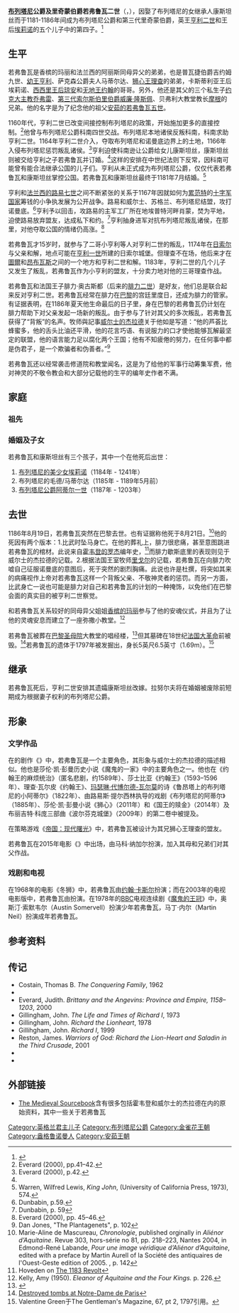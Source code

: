 {{Infobox royalty
| name = 若弗鲁瓦二世
| succession = [[布列塔尼统治者列表|布列塔尼公爵]]、里奇蒙伯爵
| image           = Geoffrey2.jpg
| reign = 1181年7月 – 1186年8月19日
| predecessor = [[布列塔尼公爵科南四世|科南四世]]
| successor = [[布列塔尼女公爵康斯坦丝|康斯坦丝]]
| regent = 康斯坦丝
| reg-type = 共治
| spouse = [[布列塔尼女公爵康斯坦丝|布列塔尼女公爵康斯坦丝]]
| issue = [[布列塔尼的美少女埃莉诺|布列塔尼的美少女埃莉诺]]<br />[[布列塔尼公爵阿蒂尔一世|阿蒂尔一世]]
| house = [[金雀花王朝|金雀花王朝]]/[[安茹王朝|安茹王朝]]<ref>史学家对亨利二世及其诸子幼王亨利、理查一世、约翰属于金雀花王朝还是安茹王朝有分歧。</ref>
| father = [[亨利二世_(英格兰)|亨利二世]]
| mother = [[阿基坦的埃莉诺|阿基坦的埃莉诺]]
| birth_date = {{Birth date|1158|9|23|df=yes}}
| death_date = {{Death date and age|1186|8|19|1158|9|23|df=yes}}
| death_place = [[法兰西|法兰西]][[巴黎|巴黎]]
| place of burial = [[巴黎圣母院|巴黎圣母院]]
| religion =[[天主教会|罗马天主教]]
|}}

'''[[布列塔尼|布列塔尼]]公爵及里奇蒙伯爵若弗鲁瓦二世'''（{{lang-en|Geoffrey II, Duke of Brittany and Earl of Richmond}}，{{bd|1158年|9月23日|1186年|8月19日}}），因娶了布列塔尼的女继承人康斯坦丝而于1181-1186年间成为布列塔尼公爵和第三代里奇蒙伯爵，英王[[亨利二世_(英格蘭)|亨利二世]]和王后[[阿基坦的埃莉诺|埃莉诺]]的五个儿子中的第四子。<ref>{{Cite web |url=http://www.britannica.com/EBchecked/topic/229573/Geoffrey-IV |title=Britannica Online |accessdate=2010-10-15 |archive-date=2014-12-24 |archive-url=https://web.archive.org/web/20141224220705/http://www.britannica.com/EBchecked/topic/229573/Geoffrey-IV |dead-url=no }}</ref>

== 生平 ==
若弗鲁瓦是香槟的玛丽和法兰西的阿丽斯同母异父的弟弟，也是普瓦捷伯爵吉约姆九世、[[幼王亨利|幼王亨利]]、萨克森公爵夫人马蒂尔达、[[狮心王理查|狮心王理查]]的弟弟，卡斯蒂利亚王后埃莉诺、[[英格兰的琼|西西里王后琼安]]和[[约翰_(英格兰国王)|无地王约翰]]的哥哥。另外，他还是其父的三个私生子[[约克大主教乔弗雷|约克大主教乔弗雷]]、[[第三代索尔斯伯里伯爵威廉·隆斯佩|第三代索尔斯伯里伯爵威廉·隆斯佩]]、贝弗利大教堂教长[[摩根_(主教)|摩根]]的兄弟。他的名字是为了纪念他的祖父[[安茹的若弗鲁瓦五世|安茹的若弗鲁瓦五世]]。

1160年代，亨利二世已改变间接控制布列塔尼的政策，开始施加更多的直接控制。<ref>Everard (2000), pp.41–42.</ref>他曾与布列塔尼公爵科南四世交战。布列塔尼本地诸侯反叛科南，科南求助亨利二世。1164年亨利二世介入，夺取布列塔尼和诺曼底边界上的土地，1166年入侵布列塔尼惩罚叛乱诸侯。<ref name=Everard2000P42>Everard (2000), p.42.</ref>亨利迫使科南逊让公爵给女儿康斯坦丝，康斯坦丝则被交给亨利之子若弗鲁瓦并订婚。<ref name=Everard2000P42/>这样的安排在中世纪法则下反常，因科南可能曾有能合法继承公国的儿子们。{{sfn|Everard|1999|pages=43–44}}亨利从未正式成为布列塔尼公爵，仅仅代表若弗鲁瓦和康斯坦丝掌控公国。若弗鲁瓦和康斯坦丝最终于1181年7月结婚。<ref>Warren, Wilfred Lewis, ''King John'', (University of California Press, 1973), 574.</ref>

亨利和[[法兰西的路易七世|法兰西的路易七世]]之间不断紧张的关系于1167年因就如何为[[累范特|累范特]]的[[十字军国家|十字军国家]]筹钱的小争执发展为公开战争。{{sfn|Warren|2000|page=105}}路易和威尔士、苏格兰、布列塔尼结盟，攻打诺曼底。<ref>Dunbabin, p.59.</ref>亨利予以回击，攻路易的主军工厂所在地埃普特河畔肖蒙，焚为平地，迫使路易放弃盟友，达成私下和约。<ref>Dunbabin, p. 59</ref>{{sfn|Warren|2000|p=106}}亨利抽身进军对抗布列塔尼叛乱诸侯，在那里，对他夺取公国的情绪仍高涨。<ref>Everard (2000), pp. 45–46.</ref>

若弗鲁瓦才15岁时，就参与了二哥小亨利等人对亨利二世的叛乱，1174年在[[日索尔|日索尔]]与父亲和解，地点可能在[[亨利一世_(英格兰)|亨利一世]]所建的日索尔城堡。但理查不在场，他后来才在[[圖爾|圖爾]]和[[昂布瓦斯|昂布瓦斯]]之间的一个地方和亨利二世和解。1183年，亨利二世的几个儿子又发生了叛乱，若弗鲁瓦作为小亨利的盟友，十分卖力地对他的三哥理查作战。

若弗鲁瓦和法国王子腓力·奥古斯都（后来的[[腓力二世_(法兰西)|腓力二世]]）是好友，他们总是联合起来反对亨利二世。若弗鲁瓦经常在腓力在[[巴黎|巴黎]]的宫廷里度日，还成为腓力的管家。有证据表明，在1186年夏天他生命最后的日子里，身在巴黎的若弗鲁瓦仍计划在腓力帮助下对父亲发起一场新的叛乱。由于参与了针对其父的多次叛乱，若弗鲁瓦获得了“背叛”的名声。牧师與記事[[威尔士的杰拉德|威尔士的杰拉德]]关于他如是写道：“他的芦荟比蜂蜜多，他的舌头比油还平滑，他的花言巧语、有说服力的口才使他能够瓦解最坚定的联盟，他的语言能力足以腐化两个王国；他有不知疲倦的努力，在任何事中都是伪君子，是一个欺骗者和伪善者。”<ref>Dan Jones, "The Plantagenets", p. 102</ref>

若弗鲁瓦还以经常袭击修道院和教堂闻名，这是为了给他的军事行动筹集军费，他对神灵的不敬令教会和大部分记载他的生平的编年史作者不满。

== 家庭 ==
=== 祖先 ===
{{Ahnentafel top|先祖}}<center>
{{ahnentafel-compact5
| style=font-size: 85%;
|boxstyle_1=background-color: #ddf;
|boxstyle_2=background-color: #fdd;
|boxstyle_3=background-color: #ffc;
|boxstyle_4=background-color: #dfd;
|boxstyle_5=background-color: #9fe;
|1='''布列塔尼公爵若弗鲁瓦二世'''
|2='''父：'''英格兰国王[[亨利二世_(英格兰)|亨利二世]]
|3='''母：'''英格兰王后[[阿基坦的埃莉诺|埃莉诺]]
|4='''祖父：'''[[安茹伯爵|安茹伯爵]][[若弗鲁瓦五世_(安茹)|若弗鲁瓦五世]]
|5='''祖母：'''{{le|神圣罗马帝国皇后|List of Holy Roman Empresses}}[[马蒂尔达皇后|马蒂尔达]]
|6='''外祖父：'''[[阿基坦公爵|阿基坦公爵]]{{le|阿基坦公爵威廉十世|William X, Duke of Aquitaine|威廉十世}}
|7='''外祖母：'''公爵夫人{{le|埃伊诺 (沙泰勒罗)|Aenor de Châtellerault|埃伊诺}}
|8='''曾祖父：'''[[耶路撒冷国王|耶路撒冷国王]][[富尔克_(耶路撒冷)|富尔克]]
|9='''曾祖母：'''{{le|缅因伯爵|Counts and Dukes of Maine|缅因女伯爵}}{{le|缅因女伯爵埃芒加德|Ermengarde, Countess of Maine|埃芒加德}}
|10='''外曾祖父：'''英格兰国王[[亨利一世_(英格兰)|亨利一世]]
|11='''外曾祖母：'''英格兰王后[[蘇格蘭的瑪蒂爾達|瑪蒂爾達]]
|12='''外曾祖父：'''阿基坦公爵{{le|阿基坦公爵威廉九世|William IX, Duke of Aquitaine|威廉九世}}
|13='''外曾祖母：'''公爵夫人{{le|图卢兹女伯爵菲利帕|Philippa, Countess of Toulouse|菲利帕}}
|14='''外曾祖父：'''[[沙泰勒罗|沙泰勒罗]]子爵{{le|沙泰勒罗子爵艾美瑞一世|Aimery I, Viscount of Châtellerault|艾美瑞一世}}
|15='''外曾祖母：'''子爵夫人{{le|丹泽罗莎·德利尔布沙尔|Dangereuse de l'Isle Bouchard}}
|16='''高祖父：'''安茹伯爵[[富尔克四世|富尔克四世]]
|17='''高祖母：'''伯爵夫人{{le|伯特拉德·德蒙特福|Bertrade de Montfort}}
|18='''外高祖父：'''缅因伯爵{{le|缅因伯爵埃利亚斯一世|Elias I, Count of Maine|埃利亚斯一世}}
|19='''外高祖母：'''伯爵夫人[[玛蒂尔达_(卢瓦尔堡)|玛蒂尔达]]
|20='''外高祖父：'''英格兰国王[[威廉一世_(英格兰)|威廉一世]]
|21='''外高祖母：'''英格兰王后[[弗兰德的玛蒂尔达|玛蒂尔达]]
|22='''外高祖父：'''[[苏格兰国王|苏格兰国王]][[马尔科姆三世|马尔科姆三世]]
|23='''外高祖母：'''苏格兰王后[[蘇格蘭的圣玛格丽特|玛格丽特]]
|24='''外高祖父：'''阿基坦公爵{{le|阿基坦公爵威廉八世|William VIII, Duke of Aquitaine|威廉八世}}
|25='''外高祖母：'''公爵夫人{{le|希尔德加德 (勃艮第)|Hildegarde of Burgundy|希尔德加德}}
|26='''外高祖父：'''{{le|图卢兹伯爵|Count of Toulouse}}{{le|图卢兹伯爵威廉四世|William IV, Count of Toulouse|威廉四世}}
|27='''外高祖母：'''伯爵夫人[[艾玛_(莫尔坦)|艾玛]]
|28='''外高祖父：'''沙泰勒罗子爵[[沙泰勒罗子爵博逊二世|博逊二世]]
|29='''外高祖母：'''子爵夫人[[埃莉诺_(图阿尔)|埃莉诺]]
|30='''外高祖父：'''[[巴托洛缪·德利尔布沙尔|巴托洛缪·德利尔布沙尔]]
|31='''外高祖母：'''[[吉尔贝吉·德布莱松|吉尔贝吉·德布莱松]]
}}</center>
{{ahnentafel bottom}}

===婚姻及子女===
若弗鲁瓦和康斯坦丝有三个孩子，其中一个在他死后出世：

#[[布列塔尼的美少女埃莉诺|布列塔尼的美少女埃莉诺]]（1184年 - 1241年）
#布列塔尼的毛德/马蒂尔达（1185年 - 1189年5月前）
#[[布列塔尼公爵阿蒂尔一世|布列塔尼公爵阿蒂尔一世]]（1187年 - 1203年）

== 去世 ==
1186年8月19日，若弗鲁瓦突然在巴黎去世。也有证据称他死于8月21日。<ref>Marie-Aline de Mascureau, ''Chronologie'', published orginally in ''Aliénor d’Aquitaine''. Revue 303, hors-série no 81, pp. 218–223, Nantes 2004, in Edmond-René Labande, ''Pour une image véridique d’Aliénor d’Aquitaine'', edited with a preface by Martin Aurell of la Société des antiquaires de l'Ouest-Geste edition of 2005. {{ISBN|2-84561-224-9}}, p. 142</ref>他的死因有两个版本：1.比武时坠马身亡。在他的葬礼上，腓力很悲痛，甚至意图跳进若弗鲁瓦的棺材。此说来自[[霍韦登的罗杰|霍韦登的罗杰]]编年史，<ref>Hoveden on [http://www.fordham.edu/halsall/source/1183hovden.html The 1183 Revolt]</ref>而腓力歇斯底里的表现则见于威尔士的杰拉德的记载。2.根据法国王室牧师[[里戈尔|里戈尔]]的记载，若弗鲁瓦在向腓力吹嘘自己征服诺曼底的意图后，死于突然的剧烈胸痛。此说也许是杜撰，将突如其来的病痛视作上帝对若弗鲁瓦这样一个背叛父亲、不敬神灵者的惩罚。而另一方面，比武身亡一说也可能是腓力对自己和若弗鲁瓦的计划的一种掩饰，以免他们在巴黎会面的真实目的被亨利二世察觉。

和若弗鲁瓦关系较好的同母异父姐姐[[香槟的玛丽|香槟的玛丽]]参与了他的安魂仪式，并且为了让他的灵魂安息而建立了一座弥撒小教堂。<ref>Kelly, Amy (1950). ''Eleanor of Aquitaine and the Four Kings.'' p. 226.</ref>

若弗鲁瓦被葬在[[巴黎圣母院|巴黎圣母院]]大教堂的唱经楼，<ref>{{cite book | title=Brittany and the Angevins: Province and Empire, 1158–1203 | url=https://archive.org/details/brittanyangevins00ever | last=Everard | first=Judith | page=[https://archive.org/details/brittanyangevins00ever/page/144 144] and 144n87 | year=2000 }}</ref>但其墓碑在18世纪[[法国大革命|法国大革命]]前被毁。<ref>[http://www.tombes-sepultures.com/crbst_816.html Destroyed tombs at Notre-Dame de Paris]</ref>若弗鲁瓦的遗体于1797年被发掘出，身长5英尺6.5英寸（1.69m）。<ref>Valentine Green于The Gentleman's Magazine, 67, pt 2, 1797引用。</ref>

== 继承 ==
若弗鲁瓦死后，亨利二世安排其遗孀康斯坦丝改嫁{{le|第六代切斯特伯爵拉努尔夫|Ranulf de Blondeville, 6th Earl of Chester}}。拉努尔夫将在婚姻被废除前短期成为根据妻子权利的布列塔尼公爵。

== 形象 ==
=== 文学作品 ===
在{{link-en|詹姆斯·戈德曼|James Goldman}}的剧作《{{link-en|冬之獅 (舞台劇)|The Lion in Winter|冬之狮}}》中，若弗鲁瓦是一个主要角色，其形象与威尔士的杰拉德的描述相似。他也是莎伦·凯·彭曼历史小说《魔鬼的一家》中的主要角色之一。他也在《约翰王的麻烦统治》（匿名悲剧，约1589年）、莎士比亚《约翰王》（1593–1596年）、理查·瓦尔皮《约翰王》、[[玛瑟琳·代博尔德-瓦尔莫|玛瑟琳·代博尔德-瓦尔莫]]的诗《鲁昂塔上的布列塔尼的小阿蒂尔》（1822年）、由路易斯·提尔西林执导的戏剧《布列塔尼的阿蒂尔》（1885年）、莎伦·凯·彭曼小说《狮心》（2011年）和《国王的赎金》（2014年）及布丽吉特·科庞三部曲《波尔芬克城堡》（2009年）的第二卷中被提及。

在策略游戏《[[帝国：现代曙光|帝国：现代曙光]]》中，若弗鲁瓦被设计为其兄狮心王理查的盟友。

若弗鲁瓦在2015年电影《{{link-en|狮心王：背叛|Richard the Lionheart: Rebellion}}》中出场，由马科·纳加尔扮演，加入其母和兄弟们对其父作战。

=== 戏剧和电视 ===
在1968年的电影《冬狮》中，若弗鲁瓦由[[约翰·卡斯尔|约翰·卡斯尔]]扮演；而在2003年的电视电影版中，若弗鲁瓦由{{link-en|约翰·莱特|John Light (actor)}}扮演。在1978年的[[BBC|BBC]]电视连续剧《[[魔鬼的王冠|魔鬼的王冠]]》中，奥斯汀·索默韦尔（Austin Somervell）扮演少年若弗鲁瓦，马丁·内尔（Martin Neil）扮演成年若弗鲁瓦。

== 参考资料 ==
{{reflist}}

== 传记 ==

* Costain, Thomas B. ''The Conquering Family'', 1962
* {{cite book |last=Everard |first=Judith |title=Charters of Duchess Constance of Brittany and her Family, 1171–1221 |year=1999 }}
* Everard, Judith. ''Brittany and the Angevins: Province and Empire, 1158–1203'', 2000
* Gillingham, John. ''The Life and Times of Richard I'', 1973
* Gillingham, John. ''Richard the Lionheart'', 1978
* Gillihgham, John. ''Richard I'', 1999
* Reston, James. ''Warriors of God: Richard the Lion-Heart and Saladin in the Third Crusade'', 2001
* {{Citation |last1=Turner |first1=Ralph V. |last2=Heiser |first2=Richard R |title=The Reign of Richard Lionheart, Ruler of the Angevin empire, 1189–1199 |location=Harlow |publisher=Longman |year=2000 |isbn=978-0-582-25659-0}}
* {{cite book |last=Warren |first=W. L. |title=Henry II |year=2000 }}

== 外部链接 ==
* [http://www.fordham.edu/halsall/sbook1n.html#Angevin%20England The Medieval Sourcebook]含有很多包括霍韦登和威尔士的杰拉德在内的原始资料，其中一些关于若弗鲁瓦

{{S-start}}
{{s-reg}}
{{S-bef|before=[[布列塔尼女公爵康斯坦丝|康斯坦丝]]}}
{{s-ttl|title=[[布列塔尼公爵列表|布列塔尼公爵 ''根据妻权'']]|years=1181–1186|regent1=[[布列塔尼女公爵康斯坦丝|康斯坦丝]]}}
{{S-aft|after=[[布列塔尼女公爵康斯坦丝|康斯坦丝]]和[[第六代切斯特伯爵拉努尔夫·德布隆德维尔|拉努尔夫]]}}
{{s-reg|en}}
{{S-bef|before=[[布列塔尼女公爵康斯坦丝|康斯坦丝]]}}
{{S-ttl | title=[[里奇蒙伯爵|里奇蒙伯爵]]|years=1181–1186|regent1=[[布列塔尼女公爵康斯坦丝|康斯坦丝]]}}
{{S-aft|rows=1|after=[[布列塔尼女公爵康斯坦丝|康斯坦丝]]}}
{{End}}

{{Authority control}}
{{DEFAULTSORT:Geoffrey II, Duke of Brittany}}
[[Category:英格兰君主儿子|Category:英格兰君主儿子]]
[[Category:布列塔尼公爵|Category:布列塔尼公爵]]
[[Category:金雀花王朝|Category:金雀花王朝]]
[[Category:盎格鲁诺曼人|Category:盎格鲁诺曼人]]
[[Category:安茹王朝|Category:安茹王朝]]